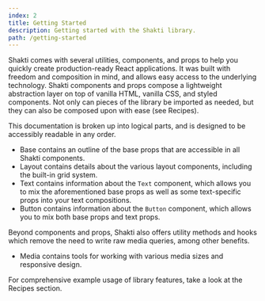 ```yaml
---
index: 2
title: Getting Started
description: Getting started with the Shakti library.
path: /getting-started
---
```


Shakti comes with several utilities, components, and props to help you quickly create production-ready React applications. It was built with freedom and composition in mind, and allows easy access to the underlying technology. Shakti components and props compose a lightweight abstraction layer on top of vanilla HTML, vanilla CSS, and <ExternalLink href="https://styled-components.com/" target="_blank" rel="noopener noreferrer">styled components</ExternalLink>.  Not only can pieces of the library be imported as needed, but they can also be composed upon with ease (see <DocLink to="/recipes">Recipes</DocLink>).

This documentation is broken up into logical parts, and is designed to be accessibly readable in any order.

- <DocLink to="/base">Base</DocLink> contains an outline of the base props that are accessible in all Shakti components.
- <DocLink to="/layout">Layout</DocLink> contains details about the various layout components, including the built-in grid system.
- <DocLink to="/text">Text</DocLink> contains information about the <code>Text</code> component, which allows you to mix the aforementioned base props as well as some text-specific props into your text compositions.
- <DocLink to="/text">Button</DocLink> contains information about the <code>Button</code> component, which allows you to mix both base props and text props.


Beyond components and props, Shakti also offers utility methods and hooks which remove the need to write raw media queries, among other benefits.

- <DocLink to="/media">Media</DocLink> contains tools for working with various media sizes and responsive design.

For comprehensive example usage of library features, take a look at the <DocLink to="/recipes">Recipes</DocLink> section.